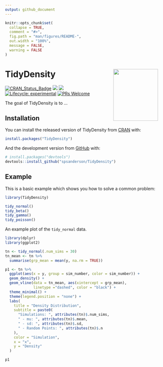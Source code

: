 ```yaml
---
output: github_document
---
```


<!-- README.md is generated from README.Rmd. Please edit that file -->

```r
knitr::opts_chunk$set(
  collapse = TRUE,
  comment = "#>",
  fig.path = "man/figures/README-",
  out.width = "100%",
  message = FALSE,
  warning = FALSE
)
```

# TidyDensity <img src="man/figures/tidy_density_logo.png" width="147" height="170" align="right" />

<!-- badges: start -->
[![CRAN_Status_Badge](http://www.r-pkg.org/badges/version/TidyDensity)](https://cran.r-project.org/package=TidyDensity)
![](https://cranlogs.r-pkg.org/badges/TidyDensity)
![](https://cranlogs.r-pkg.org/badges/grand-total/TidyDensity)
[![Lifecycle: experimental](https://img.shields.io/badge/lifecycle-experimental-orange.svg)](https://lifecycle.r-lib.org/articles/stages.html##experimental)
[![PRs Welcome](https://img.shields.io/badge/PRs-welcome-brightgreen.svg?style=flat-square)](https://makeapullrequest.com)
<!-- badges: end -->

The goal of TidyDensity is to ...

## Installation

You can install the released version of TidyDensity from [CRAN](https://CRAN.R-project.org) with:

``` r
install.packages("TidyDensity")
```

And the development version from [GitHub](https://github.com/) with:

``` r
# install.packages("devtools")
devtools::install_github("spsanderson/TidyDensity")
```

## Example

This is a basic example which shows you how to solve a common problem:

```r
library(TidyDensity)

tidy_normal()
tidy_beta()
tidy_gamma()
tidy_poisson()
```

An example plot of the `tidy_normal` data.

```r
library(dplyr)
library(ggplot2)

tn <- tidy_normal(.num_sims = 30)
tn_mean <- tn %>%
  summarise(grp_mean = mean(y, na.rm = TRUE))

p1 <- tn %>%
  ggplot(aes(x = y, group = sim_number, color = sim_number)) +
  geom_density() + 
  geom_vline(data = tn_mean, aes(xintercept = grp_mean),
             linetype ="dashed", color = "black") +
  theme_minimal() + 
  theme(legend.position = "none") + 
  labs(
    title = "Density Distribution", 
    subtitle = paste0(
      "Simulations: ", attributes(tn)$.num_sims, 
      " - mu: ", attributes(tn)$.mean, 
      " - sd: ", attributes(tn)$.sd, 
      " - Random Points: ", attributes(tn)$.n
    ),
    color = "Simulation",
    x = "x",
    y = "Density"
  )

p1
```
